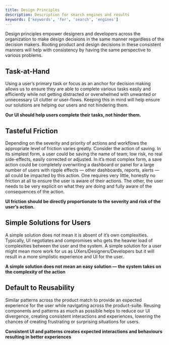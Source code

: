```yaml
---
title: Design Principles
description: Description for search engines and results
keywords: ['keywords', 'for', 'search', 'engines']
---
```


<!-- Output copied to clipboard! -->

<!-----

Yay, no errors, warnings, or alerts!

Conversion time: 0.524 seconds.


Using this Markdown file:

1. Paste this output into your source file.
2. See the notes and action items below regarding this conversion run.
3. Check the rendered output (headings, lists, code blocks, tables) for proper
   formatting and use a linkchecker before you publish this page.

Conversion notes:

* Docs to Markdown version 1.0β33
* Wed Dec 07 2022 13:19:37 GMT-0800 (PST)
* Source doc: Design Principles [draft]
----->

Design principles empower designers and developers across the organization to make design decisions in the same manner regardless of the decision makers. Rooting product and design decisions in these consistent manners will help with consistency by having the same perspective to various problems.


## Task-at-Hand

Using a user’s primary task or focus as an anchor for decision making allows us to ensure they are able to complete various tasks easily and efficiently while not getting distracted or overwhelmed with unwanted or unnecessary UI clutter or user-flows. Keeping this in mind will help ensure our solutions are helping our users and not hindering them.

**Our UI should help users complete their tasks, not hinder them.**


## Tasteful Friction

Depending on the severity and priority of actions and workflows the appropriate level of friction varies greatly. Consider the action of saving. In its simplest form, a user could be saving the name of team; low risk, no real side-effects, easily corrected or adjusted. In it’s most complex form, a save action could be completely overwriting a dashboard or panel for a large number of users with ripple effects — other dashboards, reports, alerts — all could be impacted by this action. One requires very little, honestly no friction at all to ensure the user is aware of their actions. The other, the user needs to be very explicit on what they are doing and fully aware of the consequences of the action. 

**UI friction should be directly proportionate to the severity and risk of the user’s action.**


## Simple Solutions for Users

A simple solution does not mean it is absent of it’s own complexities. Typically, UI negotiates and compromises who gets the heavier load of complexities between the user and the system. A simple solution for a user might mean more work for us as UXers/Designers/Developers but it will result in a more simplistic experience and UI for the user. 

**A simple solution does not mean an easy solution — the system takes on the complexity of the action**


## Default to Reusability

Similar patterns across the product match to provide an expected experience for the user while navigating across the product-suite. Reusing components and patterns as much as possible helps to reduce our UI divergence, creating consistent interactions and experiences, lowering the chances of creating frustrating or surprising situations for users.

**Consistent UI and patterns creates expected interactions and behaviours resulting in better experiences**

